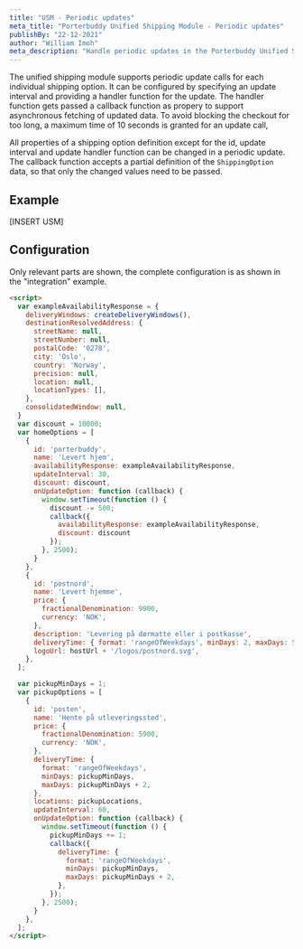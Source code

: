 ```yaml
---
title: "USM - Periodic updates"
meta_title: "Porterbuddy Unified Shipping Module - Periodic updates"
publishBy: "22-12-2021"
author: "William Imoh"
meta_description: "Handle periodic updates in the Porterbuddy Unified Shipping Module"
---
```


The unified shipping module supports periodic update calls for each individual shipping option. It can be configured by specifying an update interval and providing a handler function for the update. The handler function gets passed a callback function as propery to support asynchronous fetching of updated data. 
To avoid blocking the checkout for too long, a maximum time of 10 seconds is granted for an update call,

All properties of a shipping option definition except for the id, update interval and update handler function can be changed in a periodic update. The callback function accepts a partial definition of the `ShippingOption` data, so that only the changed values need to be passed.

## Example
[INSERT USM]

## Configuration
Only relevant parts are shown, the complete configuration is as shown in the "integration" example.

```html
<script>
  var exampleAvailabilityResponse = {
    deliveryWindows: createDeliveryWindows(),
    destinationResolvedAddress: {
      streetName: null,
      streetNumber: null,
      postalCode: '0278',
      city: 'Oslo',
      country: 'Norway',
      precision: null,
      location: null,
      locationTypes: [],
    },
    consolidatedWindow: null,
  }
  var discount = 10000;
  var homeOptions = [
    {
      id: 'porterbuddy',
      name: 'Levert hjem',
      availabilityResponse: exampleAvailabilityResponse,
      updateInterval: 30,
      discount: discount,
      onUpdateOption: function (callback) {
        window.setTimeout(function () {
          discount -= 500;
          callback({
            availabilityResponse: exampleAvailabilityResponse,
            discount: discount
          });
        }, 2500);
      }
    },
    {
      id: 'postnord',
      name: 'Levert hjemme',
      price: {
        fractionalDenomination: 9900,
        currency: 'NOK',
      },
      description: 'Levering på dørmatte eller i postkasse',
      deliveryTime: { format: 'rangeOfWeekdays', minDays: 2, maxDays: 5 },
      logoUrl: hostUrl + '/logos/postnord.svg',
    },
  ];

  var pickupMinDays = 1;
  var pickupOptions = [
    {
      id: 'posten',
      name: 'Hente på utleveringssted',
      price: {
        fractionalDenomination: 5900,
        currency: 'NOK',
      },
      deliveryTime: {
        format: 'rangeOfWeekdays',
        minDays: pickupMinDays,
        maxDays: pickupMinDays + 2,
      },
      locations: pickupLocations,
      updateInterval: 60,
      onUpdateOption: function (callback) {
        window.setTimeout(function () {
          pickupMinDays += 1;
          callback({
            deliveryTime: {
              format: 'rangeOfWeekdays',
              minDays: pickupMinDays,
              maxDays: pickupMinDays + 2,
            },
          });
        }, 2500);
      }
    },
  ];
</script>
```